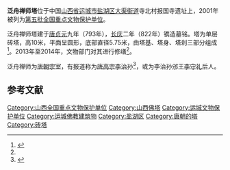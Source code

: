 {{coord|35|01|17.5|N|110|56|04.9|E|display=title|scale:10000}}
{{文物保护单位
| 级别 = 全国
| 名称 = 泛舟禅师塔
| 图片 = 
| 所在 = [[山西省|山西省]][[运城市|运城市]]
| 分类 = 古建筑
| 时代 = [[唐朝|唐]]
| 编号 = [[第四批全国重点文物保护单位|第四批]]第250项
| 登录 = 1996年11月20日
}}

'''泛舟禅师塔'''位于中国[[山西省|山西省]][[运城市|运城市]][[盐湖区|盐湖区]][[大渠街道|大渠街道]]寺北村报国寺遗址上，2001年被列为[[第五批全国重点文物保护单位|第五批全国重点文物保护单位]]。

泛舟禅师塔建于[[唐朝|唐]][[貞元_(唐朝)|贞元]]九年（793年），[[长庆|长庆]]二年（822年）镌造墓铭。塔为单层砖塔，高10米，平面呈圆形，底部直径5.75米，由塔基、塔身、塔刹三部分组成<ref>{{Cite book |title=全国重点文物保护单位·第一至第五批·第Ⅰ卷 |publisher=文物出版社 |year=2004 |isbn=7-5010-1525-2 |pages=392 }}</ref>。2013年至2014年，文物部门对其进行修缮<ref name="a1"/>。

泛舟禅师为[[唐朝宗室|唐朝宗室]]，有报道称为[[唐高宗|唐高宗李治]]孙<ref name="a1">{{Cite web |url=http://news.ifeng.com/a/20150315/43344168_0.shtml |title=中国现存唯一唐代圆形砖塔修缮完毕 |accessdate=2016-06-03 |author=记者：王学涛，责任编辑：杨婷 |date=2015-03-15 |work= |publisher=新华网 |language=Zh-hans |archive-date=2019-06-02 |archive-url=https://web.archive.org/web/20190602033352/http://news.ifeng.com/a/20150315/43344168_0.shtml |dead-url=no }}</ref>，或为李治孙邠王[[李守礼|李守礼]]后人。

==参考文献==
{{Reflist|2}}

{{山西全国重点文物保护单位}}

{{DEFAULTSORT:Fan}}
[[Category:山西全国重点文物保护单位|Category:山西全国重点文物保护单位]]
[[Category:山西佛塔|Category:山西佛塔]]
[[Category:运城文物保护单位|Category:运城文物保护单位]]
[[Category:运城佛教建筑物|Category:运城佛教建筑物]]
[[Category:盐湖区|Category:盐湖区]]
[[Category:唐朝的塔|Category:唐朝的塔]]
[[Category:砖塔|Category:砖塔]]
